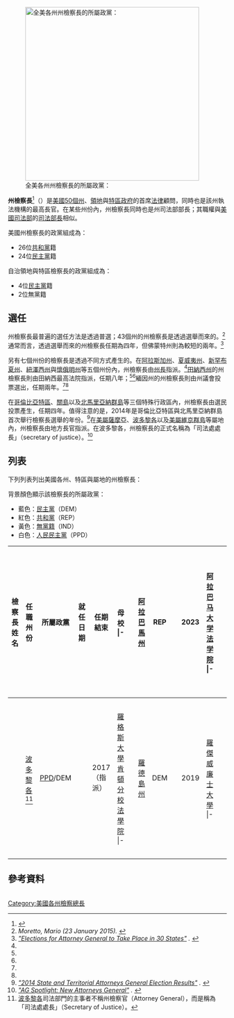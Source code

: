 {{NoteTA
|1=zh-hans:州检察长;zh-hant:州檢察長;zh-hk:州檢察總長;zh-mo:州檢察總長;zh-tw:州檢察總長;
|2=zh-hans:检察长;zh-hant:檢察長;zh-hk:檢察總長;zh-mo:檢察總長;zh-tw:檢察總長;
}}
{{Not|地方檢控官}}[[File:Party affiliation of current United States attorneys general.svg|thumb|400px|全美各州州檢察長的所屬政黨：<br>
{{legend|#1330B7|民主黨}}
{{legend|#990202|共和黨}}
{{legend|#FFFF00|無黨籍}}
{{legend|#C0C0C0|''無''}}]]

'''州檢察長'''<ref>{{Cite web|title=美法官命特朗普及長子長女宣誓作供|url=http://www.mingpaocanada.com/TOR/htm/NEWS/20220219/ttad1_r.htm|access-date=2022-02-20|last=|first=|work=www.mingpaocanada.com|publisher=明報加拿大|language=|archive-date=2022-02-19|archive-url=https://web.archive.org/web/20220219133944/http://www.mingpaocanada.com/Tor/htm/News/20220219/ttad1_r.htm}}</ref>（{{lang-en|State Attorney General}}）是[[美國|美國]][[美国州份|50個州]]、[[美國領地|領地]]與[[華盛頓哥倫比亞特區|特區政府]]的首席[[法律|法律]]顧問，同時也是該州執法機構的最高長官。在某些州份內，州檢察長同時也是州司法部部長；其職權與[[美国司法部|美國司法部]]的[[美國司法部長|司法部長]]相似。

{{when|目前|time=2022-01-12}}美國州檢察長的政黨組成為：
* 26位[[共和黨_(美國)|共和黨]]籍
* 24位[[民主党_(美国)|民主黨]]籍
自治領地與特區檢察長的政黨組成為：
* 4位[[民主党_(美国)|民主黨]]籍
* 2位無黨籍

== 選任 ==
州檢察長最普遍的選任方法是透過普選；43個州的州檢察長是透過選舉而來的。<ref name="Bangor"><cite class="citation news">Moretto, Mario (23 January 2015). </cite></ref>通常而言，透過選舉而來的州檢察長任期為四年，但佛蒙特州則為較短的兩年。<ref name="NAAG2010"><cite class="citation web">[http://www.naag.org/publications/naagazette/volume-4-number-1/elections-for-attorneys-general-to-take-place-in-30-states.php "Elections for Attorney General to Take Place in 30 States"] {{Wayback|url=http://www.naag.org/publications/naagazette/volume-4-number-1/elections-for-attorneys-general-to-take-place-in-30-states.php |date=20200808040010 }}. </cite></ref>

另有七個州份的檢察長是透過不同方式產生的。在[[阿拉斯加州|阿拉斯加州]]、[[夏威夷州|夏威夷州]]、[[新罕布夏州|新罕布夏州]]、[[紐澤西州|紐澤西州]]與[[懷俄明州|懷俄明州]]等五個州份內，州檢察長由[[州長_(美國)|州長]]指派。<ref name="Bangor"/>[[田納西州|田納西州]]的州檢察長則由田納西最高法院指派，任期八年；<ref name="Bangor"/><ref name="NAAG2010"/>緬因州的州檢察長則由州議會投票選出，任期兩年。<ref name="Bangor"/><ref name="NAAG2010"/>

在[[哥倫比亞特區|哥倫比亞特區]]、[[關島|關島]]以及[[北馬里亞納群島|北馬里亞納群島]]等三個特殊行政區內，州檢察長由選民投票產生，任期四年。值得注意的是，2014年是哥倫比亞特區與北馬里亞納群島首次舉行檢察長選舉的年份。<ref name="NAAG2014"><cite class="citation web">[http://www.naag.org/publications/naagazette/volume-4-number-1/elections-for-attorneys-general-to-take-place-in-30-states.php "2014 State and Territorial Attorneys General Election Results"] {{Wayback|url=http://www.naag.org/publications/naagazette/volume-4-number-1/elections-for-attorneys-general-to-take-place-in-30-states.php |date=20200808040010 }}. </cite></ref>在[[美屬薩摩亞|美屬薩摩亞]]、[[波多黎各|波多黎各]]以及[[美屬維京群島|美屬維京群島]]等屬地內，州檢察長由地方長官指派。在波多黎各，州檢察長的正式名稱為「司法處處長」（secretary of justice）。<ref><cite class="citation web">[http://www.naag.org/publications/naagazette/volume-8-number-1/ag-spotlight-new-attorneys-general.php "AG Spotlight: New Attorneys General"] {{Wayback|url=http://www.naag.org/publications/naagazette/volume-8-number-1/ag-spotlight-new-attorneys-general.php |date=20201025054753 }}. </cite></ref>

== 列表 ==
下列列表列出美國各州、特區與屬地的州檢察長：

背景顏色顯示該檢察長的所屬政黨：
* 藍色：[[民主党_(美国)|民主黨]]（DEM）
* 紅色：[[共和黨_(美國)|共和黨]]（REP）
* 黃色：[[無黨籍|無黨籍]]（IND）
* 白色：[[人民民主党_(波多黎各)|人民民主黨]]（PPD）
{| class="wikitable sortable"
|-
! 檢察長姓名
! 任職州份
! 所屬政黨
! 就任日期
! 任期結束
! 母校
|- {{Party shading/Republican}}
| {{link-en|Steve Marshall|Steve_Marshall_(politician)}}
| [[阿拉巴馬州|阿拉巴馬州]]
| REP
| {{dts|format=mdy|2017|2|10}}
| 2023
| [[阿拉巴马大学法学院|阿拉巴马大学法学院]]
|- {{Party shading/Independent}}
| {{Link-en|賈納·林德莫斯|Jahna Lindemuth|賈納·林德莫斯}}
| [[阿拉斯加州|阿拉斯加州]]
| IND
| {{dts|format=mdy|2016|8|8}}
| 指派
| [[加州大學柏克萊分校|加州大學柏克萊分校]]
|- {{Party shading/Democratic}}
| {{Link-en|拉維加·阿勒|Talauega Ale|塔拉維加·阿勒}}
| [[美屬薩摩亞|美屬薩摩亞]]
| DEM
| {{dts|format=mdy|2014|1|28}}
| 指派
| {{Link-en|德瑞克大學|Drake University|德瑞克大學}}
|- {{Party shading/Republican}}
| {{Link-en|馬克·博諾維奇|Mark Brnovich|馬克·博諾維奇}}
| [[亞利桑那州|亞利桑那州]]
| REP
| {{dts|format=mdy|2015|1|5}}
| 2019
| [[聖地牙哥大學|聖地牙哥大學]]
|- {{Party shading/Republican}}
| {{Link-en|賴斯莉·魯特雷奇|Leslie Rutledge|賴斯莉·魯特雷奇}}
| [[阿肯色州|阿肯色州]]
| REP
| {{dts|format=mdy|2015|1|13}}
| 2019
| {{Link-en|阿肯色大學小岩城分校|University of Arkansas at Little Rock|阿肯色大學小岩城分校}}
|- {{Party shading/Democratic}}
| [[卡瑪拉·哈里斯|卡瑪拉·哈里斯]]
| [[加利福尼亞州|加利福尼亞州]]
| DEM
| {{dts|format=mdy|2011|1|3}}
| 2019
| [[加州大學哈斯汀法學院|加州大學哈斯汀法學院]]
|- {{Party shading/Republican}}
| {{Link-en|辛西亞·寇夫曼|Cynthia Coffman (politician)|辛西亞·寇夫曼}}
| [[科羅拉多州|科羅拉多州]]
| REP
| {{dts|format=mdy|2015|1|11}}
| 2019
| [[佐治亚州立大学法学院|喬治亞州立大學法學院]]
|- {{Party shading/Democratic}}
| {{Link-en|喬治·傑斯潘|George Jepsen|喬治·傑斯潘}}
| [[康乃狄克州|康乃狄克州]]
| DEM
| {{dts|format=mdy|2011|1|5}}
| 2019
| [[哈佛法學院|哈佛法學院]]
|- {{Party shading/Democratic}}
| {{Link-en|馬修·丹恩|Matthew Denn|馬修·丹恩}}
| [[德拉瓦州|德拉瓦州]]
| DEM
| {{dts|format=mdy|2015|1|6}}
| 2019
| [[耶魯法學院|耶魯法學院]]
|- {{Party shading/Democratic}}
| {{Link-en|卡爾·萊辛|Karl Racine|卡爾·萊辛}}
| [[華盛頓哥倫比亞特區|華盛頓哥倫比亞特區]]
| DEM
| {{dts|format=mdy|2015|1|2}}
| 2019
| [[維吉尼亞大學法學院|維吉尼亞大學法學院]]
|- {{Party shading/Republican}}
| {{Link-en|潘姆·邦迪|Pam Bondi|潘姆·邦迪}}
| [[佛羅里達州|佛羅里達州]]
| REP
| {{dts|format=mdy|2011|1|4}}
| 2019
| {{Link-en|塞茲頓大學|Stetson University College of Law|塞茲頓大學}}
|- {{Party shading/Republican}}
| {{Link-en|山姆·歐蘭斯|Sam Olens|山姆·歐蘭斯}}
| [[喬治亞州|喬治亞州]]
| REP
| {{dts|format=mdy|2011|1|10}}
| 2019
| [[埃默里大學|埃默里大學]]
|- {{Party shading/Republican}}
| {{Link-en|伊莉莎白·貝瑞特-安德森|Elizabeth Barrett-Anderson|伊莉莎白·貝瑞特-安德森}}
| [[關島|關島]]
| REP
| {{dts|format=mdy|2015|1|5}}
| 2019
| [[聖克拉拉大學|聖克拉拉大學]]
|- {{Party shading/Democratic}}
| {{Link-en|道格·琴|Doug Chin|道格·琴}}
| [[夏威夷州|夏威夷州]]
| DEM
| {{dts|format=mdy|2015|3|12}}
| 指派
| [[夏威夷大學馬諾阿分校|夏威夷大學馬諾阿分校]]
|- {{Party shading/Republican}}
| {{Link-en|勞倫斯·華斯登|Lawrence Wasden|勞倫斯·華斯登}}
| [[愛達荷州|愛達荷州]]
| REP
| {{dts|format=mdy|2003|1|6}}
| 2019
| [[愛達荷大學|愛達荷大學]]
|- {{Party shading/Democratic}}
| {{Link-en|莉莎·馬帝根|Lisa Madigan|莉莎·馬帝根}}
| [[伊利諾州|伊利諾州]]
| DEM
| {{dts|format=mdy|2003|1|13}}
| 2019
| [[芝加哥洛約拉大學法學院|芝加哥洛約拉大學法學院]]
|- {{Party shading/Republican}}
| {{Link-en|貴格·佐勒|Greg Zoeller|貴格·佐勒}}
| [[印第安那州|印第安那州]]
| REP
| {{dts|format=mdy|2009|1|12<!-- 2017|1|9 -->}}
| 2017<!-- 2021 -->
| [[印第安納大學摩利爾法學院|印第安納大學摩利爾法學院]]
|- {{Party shading/Democratic}}
| {{Link-en|湯姆·米勒|Tom Miller (politician)|湯姆·米勒}}
| [[愛荷華州|愛荷華州]]
| DEM
| {{dts|format=mdy|1995|1|6}}
| 2019
| [[哈佛法學院|哈佛法學院]]
|- {{Party shading/Republican}}
| {{Link-en|德瑞克·舒密特|Derek Schmidt|德瑞克·舒密特}}
| [[堪薩斯州|堪薩斯州]]
| REP
| {{dts|format=mdy|2011|1|10}}
| 2019
| [[喬治城大學法律中心|喬治城大學法律中心]]
|- {{Party shading/Democratic}}
| {{Link-en|安迪·貝斯希爾|Andy Beshear|安迪·貝斯希爾}}
| [[肯塔基州|肯塔基州]]
| DEM
| {{dts|format=mdy|2016|1|4}}
| 2020
| [[維吉尼亞大學法學院|維吉尼亞大學法學院]]
|- {{Party shading/Republican}}
| [[傑夫·蘭德里|傑夫·蘭德里]]
| [[路易斯安納州|路易斯安納州]]
| REP
| {{dts|format=mdy|2016|1|11}}
| 2019
| [[新奥尔良洛约拉大学法学院|紐奧良洛約拉大學法學院]]
|- {{Party shading/Democratic}}
| {{Link-en|珍娜特·特雷夫頓·密爾斯|Janet T. Mills|珍娜特·特雷夫頓·密爾斯}}
| [[緬因州|緬因州]]
| DEM
| {{dts|format=mdy|2011|1|7}}
| 由州議會選出
| [[緬因大學|緬因大學]]
|- {{Party shading/Democratic}}
| {{Link-en|布萊恩·福洛許|Brian Frosh|布萊恩·福洛許}}
| [[馬里蘭州|馬里蘭州]]
| DEM
| {{dts|format=mdy|2015|1|6}}
| 2019
| [[哥倫比亞法學院|哥倫比亞法學院]]
|- {{Party shading/Democratic}}
| {{Link-en|瑪烏菈·希里|Maura Healey|瑪烏菈·希里}}
| [[麻薩諸塞州|麻薩諸塞州]]
| DEM
| {{dts|format=mdy|2015|1|21}}
| 2019
| [[東北大學法學院|東北大學法學院]]
|- {{Party shading/Republican}}
| {{Link-en|比爾·許威特|Bill Schuette|比爾·許威特}}
| [[密西根州|密西根州]]
| REP
| {{dts|format=mdy|2011|1|1}}
| 2019
| [[舊金山大學|舊金山大學]]
|- {{Party shading/Democratic}}
| {{Link-en|蘿莉·史旺森|Lori Swanson|蘿莉·史旺森}}
| [[明尼蘇達州|明尼蘇達州]]
| DEM
| {{dts|format=mdy|2007|1|2}}
| 2019
| {{Link-en|威廉·米契爾法學院|William Mitchell College|威廉·米契爾法學院}}
|- {{Party shading/Democratic}}
| {{Link-en|吉姆·胡德|Jim Hood|吉姆·胡德}}
| [[密西西比大學|密西西比大學]]
| DEM
| {{dts|format=mdy|2004|1|14}}
| 2019
| [[密西西比大學|密西西比大學]]
|- {{Party shading/Democratic<!-- Republican -->}}
| {{Link-en|克里斯·寇斯特|Chris Koster|克里斯·寇斯特}}
| [[密蘇里州|密蘇里州]]
| DEM
| {{dts|format=mdy|2004|1|12<!-- 2017|1|9 -->}}
| 2017<!-- 2021 -->
| [[密蘇里大學|密蘇里大學]]
|- {{Party shading/Republican}}
| {{Link-en|提姆·福克斯|Tim Fox (politician)|提姆·福克斯}}
| [[蒙大拿州|蒙大拿州]]
| REP
| {{dts|format=mdy|2013|1|7}}
| 2021
| [[蒙大拿大學|蒙大拿大學]]
|- {{Party shading/Republican}}
| {{Link-en|道格·彼得森|Doug Peterson (politician)|道格·彼得森}}
| [[內布拉斯加州|內布拉斯加州]]
| REP
| {{dts|format=mdy|2015|1|8}}
| 2019
| [[佩珀代因大學|佩珀代因大學]]
|- {{Party shading/Republican}}
| {{Link-en|亞當·拉克索特|Adam Laxalt|亞當·拉克索特}}
| [[內華達州|內華達州]]
| REP
| {{dts|format=mdy|2015|1|5}}
| 2019
| [[喬治城大學法律中心|喬治城大學法律中心]]
|- {{Party shading/Democratic}}
| {{Link-en|喬瑟夫·佛斯特|Joseph Foster|喬瑟夫·佛斯特}}
| [[新罕布夏州|新罕布夏州]]
| DEM
| {{dts|format=mdy|2013|5|15}}
| 2017（指派）
| [[喬治華盛頓大學法學院|喬治華盛頓大學法學院]]
|- {{Party shading/Republican}}
| {{Link-en|克里斯多福·波里諾|Christopher Porrino|克里斯多福·波里諾}}
| [[紐澤西州|紐澤西州]]
| REP
| {{dts|format=mdy|2016|6|21}}
| 指派
| [[薛頓賀爾大學法學院|薛頓賀爾大學法學院]]
|- {{Party shading/Democratic}}
| {{Link-en|赫克多·包德拉斯|Hector Balderas|赫克多·包德拉斯}}
| [[新墨西哥州|新墨西哥州]]
| DEM
| {{dts|format=mdy|2015|1|1}}
| 2019
| [[新墨西哥大學|新墨西哥大學]]
|- {{Party shading/Democratic}}
| {{Link-en|艾瑞克·史奈德曼|Eric Schneiderman|艾瑞克·史奈德曼}}
| [[紐約州|紐約州]]
| DEM
| {{dts|format=mdy|2011|1|6}}
| 2019
| [[哈佛法學院|哈佛法學院]]
|- {{Party shading/Democratic}}
| {{Link-en|洛伊·庫柏|Roy Cooper|洛伊·庫柏}}
| [[北卡羅萊納州|北卡羅萊納州]]
| DEM
| {{dts|format=mdy|2001|1|1<!-- 2017|1|5 -->}}
| 2017<!-- 2021 -->
| [[北卡羅來納大學法學院|北卡羅來納大學法學院]]<!-- [[Harvard_Law_School|Harvard University]] -->
|- {{Party shading/Republican}}
| {{Link-en|韋恩·斯坦納罕姆|Wayne Stenehjem|韋恩·斯坦納罕姆}}
| [[北達科他州|北達科他州]]
| REP
| {{dts|format=mdy|2000|12|15}}
| 2019
| {{Link-en|北達科他大學|University of North Dakota|北達科他大學}}
|- {{Party shading/Independent}}
| {{Link-en|愛德華·馬尼布森|Edward Manibusan|愛德華·馬尼布森}}
| [[北馬里亞納群島|北馬里亞納群島]]
| IND
| {{dts|format=mdy|2015|1|13}}
| 2019
| [[貢扎加大學|貢扎加大學]]
|- {{Party shading/Republican}}
| [[麥克·德文|麥克·德文]]
| [[俄亥俄州|俄亥俄州]]
| REP
| {{dts|format=mdy|2011|1|10}}
| 2019
| {{Link-en|俄亥俄北部大學|Ohio Northern University|俄亥俄北部大學}}
|- {{Party shading/Republican}}
| [[史考特·普魯伊特|史考特·普魯伊特]]
| [[奧克拉荷馬州|奧克拉荷馬州]]
| REP
| {{dts|format=mdy|2011|1|10}}
| 2019
| {{Link-en|土爾沙大學|University of Tulsa|土爾沙大學}}
|- {{Party shading/Democratic}}
| {{Link-en|艾倫·羅森布洛姆|Ellen Rosenblum|艾倫·羅森布洛姆}}
| [[奧勒岡州|奧勒岡州]]
| DEM
| {{dts|format=mdy|2012|6|29}}
| 2017<!-- 2021 -->
| [[俄勒岡大學|俄勒岡大學]]
|- {{Party shading/Democratic}}
| {{Link-en|布魯斯·畢默|Bruce Beemer|布魯斯·畢默}}
| [[賓夕法尼亞州|賓夕法尼亞州]]
| DEM
| {{dts|format=mdy|2016|8|31<!-- 2017|1 -->}}
| 2017<!-- 2021 -->
| [[匹茲堡大學|匹茲堡大學]]<!-- [[Georgetown_University_Law_Center|Georgetown University]] -->
|- bgcolor=#FFE8E8
| {{Link-en|凱薩·米蘭達|César Miranda|凱薩·米蘭達}}
| [[波多黎各|波多黎各]]<ref>[[波多黎各|波多黎各]]司法部門的主事者不稱州檢察官（Attorney General），而是稱為「司法處處長」（Secretary of Justice）。</ref>
| [[人民民主黨_(波多黎各)|PPD]]/DEM<!-- [[New_Progressive_Party_of_Puerto_Rico|NPP]]/TBD -->
| {{dts|format=mdy|2014|1|13<!-- 2017|1|2 -->}}
| 2017<!-- 2021 -->（指派）
| [[羅格斯大學肯頓分校法學院|羅格斯大學肯頓分校法學院]]
|- {{Party shading/Democratic}}
| {{Link-en|彼得·基爾馬汀|Peter Kilmartin|彼得·基爾馬汀}}
| [[羅德島州|羅德島州]]
| DEM
| {{dts|format=mdy|2011|1|4}}
| 2019
| [[羅傑威廉姆斯大學|羅傑威廉士大學]]
|- {{Party shading/Republican}}
| {{Link-en|阿蘭·威爾森|Alan Wilson (South Carolina politician)|阿蘭·威爾森}}
| [[南卡羅來納州|南卡羅來納州]]
| REP
| {{dts|format=mdy|2011|1|12}}
| 2019
| [[南卡羅來納大學|南卡羅來納大學]]
|- {{Party shading/Republican}}
| {{Link-en|馬帝·傑克利|Marty Jackley|馬帝·傑克利}}
| [[南達科他州|南達科他州]]
| REP
| {{dts|format=mdy|2009|9|4}}
| 2019
| [[南達科塔大學|南達科塔大學]]
|- {{Party shading/Republican}}
| {{Link-en|赫柏特·史雷特利|Herbert Slatery|赫柏特·史雷特利}}
| [[田納西州|田納西州]]
| REP
| {{dts|format=mdy|2014|10|1}}
| 2022（指派）
| [[田納西大學|田納西大學]]
|- {{Party shading/Republican}}
| {{Link-en|肯·派克斯頓|Ken Paxton|肯·派克斯頓}}
| [[德克薩斯州|德克薩斯州]]
| REP
| {{dts|format=mdy|2015|1|5}}
| 2019
| [[維吉尼亞大學法學院|維吉尼亞大學法學院]]
|- {{Party shading/Independent}}
| 克勞德·沃克
| [[美屬維京群島|美屬維京群島]]
| IND
| {{dts|format=mdy|2015|8|6}}
| 指派
| [[奧爾巴尼法學院|奧爾巴尼法學院]]
|- {{Party shading/Republican}}
| {{Link-en|尚恩·雷葉斯|Sean Reyes|尚恩·雷葉斯}}
| [[猶他州|猶他州]]
| REP
| {{dts|format=mdy|2013|12|30}}
| 2017<!-- 2021 -->
| [[加州大學伯克利分校法學院|加州大學伯克利分校法學院]]
|- {{Party shading/Democratic}}
| {{Link-en|威廉·索羅|William Sorrell|威廉·索羅}}
| [[佛蒙特州|佛蒙特州]]
| DEM
| {{dts|format=mdy|1997|5|1<!-- 2017|1| -->}}
| 2017<!-- 2021 -->
| [[康奈爾法學院|康奈爾法學院]]<!-- [[Suffolk_University_Law_School|Suffolk University]] -->
|- {{Party shading/Democratic}}
| {{Link-en|馬克·希靈|Mark Herring|馬克·希靈}}
| [[維吉尼亞州|維吉尼亞州]]
| DEM
| {{dts|format=mdy|2014|1|11}}
| 2018
| [[里奇蒙大學|里奇蒙大學]]
|- {{Party shading/Democratic}}
| {{Link-en|包柏·佛格森|Bob Ferguson (politician)|包柏·佛格森}}
| [[華盛頓州|華盛頓州]]
| DEM
| {{dts|format=mdy|2013|1|16}}
| 2020
| [[紐約大學法學院|紐約大學法學院]]
|- {{Party shading/Republican}}
| {{Link-en|派崔克·莫里塞|Patrick Morrisey|派崔克·莫里塞}}
| [[西維吉尼亞州|西維吉尼亞州]]
| REP
| {{dts|format=mdy|2013|1|14}}
| 2020
| [[羅格斯大學紐瓦克分校法學院|羅格斯大學紐瓦克分校法學院]]
|- {{Party shading/Republican}}
| {{Link-en|布萊德·希莫|Brad Schimel|布萊德·希莫}}
| [[威斯康辛州|威斯康辛州]]
| REP
| {{dts|format=mdy|2015|1|5}}
| 2019
| [[威斯康辛大學法學院|威斯康辛大學法學院]]
|- {{Party shading/Republican}}
| [[彼得·K·麥可|彼得·麥可]]
| [[懷俄明州|懷俄明州]]
| REP
| {{dts|format=mdy|2013|7|9}}
| 指派
| [[懷俄明大學|懷俄明大學]]
|}

== 參考資料 ==
<div class="reflist columns references-column-count references-column-count-2" style="-moz-column-count: 2; -webkit-column-count: 2; column-count: 2; list-style-type: decimal;">
<references /></div>
{{美国各州列表}}
[[Category:美國各州檢察總長|Category:美國各州檢察總長]]